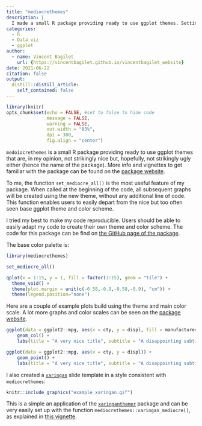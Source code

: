 ```yaml
---
title: "mediocrethemes"
description: |
  I made a small R package providing ready to use ggplot themes. Setting the theme for all graphs in a document only requires one short line of code.
categories:
  - R
  - Data viz
  - ggplot
author:
  - name: Vincent Bagilet
    url: {https://vincentbagilet.github.io/vincentbagilet_website}
date: 2021-06-22
citation: false
output:
  distill::distill_article:
    self_contained: false
---
```



```r
library(knitr)
opts_chunk$set(echo = FALSE, #set to false to hide code
               message = FALSE,
               warning = FALSE,
               out.width = "85%",
               dpi = 300,
               fig.align = "center") 
```

`medoiocrethemes` is a small R package providing ready to use ggplot themes that are, in my opinion, not strikingly nice but, hopefully, not strikingly ugly either (hence the name of the package). More info and vignettes to get familiar with the package can be found on the [package website](https://vincentbagilet.github.io/mediocrethemes/).

To me, the function `set_mediocre_all()` is the most useful feature of my package. When called at the beginning of the code, all subsequent graphs will be created using the new theme, without any additional line of code. This function enables users to easily depart from the nice but too often seen base ggplot theme and color scheme.

I tried my best to make my code reproducible. Users should be able to easily adapt my code to create their own theme and color scheme. The code for this package can be find on [the GitHub page of the package](https://github.com/vincentbagilet/mediocrethemes).

The base color palette is:

```r
library(mediocrethemes)

set_mediocre_all()

qplot(x = 1:15, y = 1, fill = factor(1:15), geom = "tile") +
  theme_void() +
  theme(plot.margin = unit(c(-0.58,-0.9,-0.58,-0.9), "cm")) +
  theme(legend.position="none") 
```


Here are a couple of example plots build using the theme and main color scale. A lot more graphs and color scales can be seen on the [package website](https://vincentbagilet.github.io/mediocrethemes/).

```r
ggplot(data = ggplot2::mpg, aes(x = cty, y = displ, fill = manufacturer)) +
    geom_col() +
    labs(title = "A very nice title", subtitle = "A disappointing subtitle")

ggplot(data = ggplot2::mpg, aes(x = cty, y = displ)) +
    geom_point() +
    labs(title = "A very nice title", subtitle = "A disappointing subtitle")
```

<!-- Several color palettes, inspired from [coolors](https://coolors.co/) are available, for instance: -->

<!-- ```{r} -->
<!-- qplot(x = 1:15, y = 1, fill = factor(1:15), geom = "tile") + -->
<!--   theme_void() + -->
<!--   scale_mediocre_d(pal = "coty") + -->
<!--   theme(plot.margin = unit(c(-0.58,-0.9,-0.58,-0.9), "cm")) + -->
<!--   theme(legend.position="none") -->
<!-- ``` -->

<!-- ```{r} -->
<!-- qplot(x = 1:15, y = 1, fill = factor(1:15), geom = "tile") + -->
<!--   theme_void() + -->
<!--   scale_mediocre_d(pal = "hotcold") + -->
<!--   theme(plot.margin = unit(c(-0.58,-0.9,-0.58,-0.9), "cm")) + -->
<!--   theme(legend.position="none") -->
<!-- ``` -->

I also created a [`xaringan`](https://github.com/yihui/xaringan) slide template in a style consistent with `mediocrethemes`:

```r
knitr::include_graphics("example_xaringan.gif")
```

This is a simple an application of the [`xaringanthemer`](https://pkg.garrickadenbuie.com/xaringanthemer/) package and can be very easily set up with the function `mediocrethemes::xaringan_mediocre()`, as explained in [this vignette](https://vincentbagilet.github.io/mediocrethemes/articles/xaringan.html).



